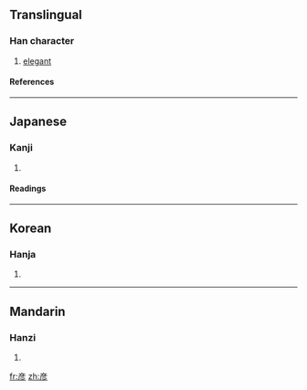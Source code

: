 {{see|彥}}

==Translingual==
===Han character===
{{Han char|rn=59|rad=彡|as=06|sn=9|four=|canj=卜竹竹竹竹 (YHHHH)}}
# [[elegant]]
====References====
{{Han ref|kx=0363.131|dkj=09981|hdz=20854.090|uh=5F66|ud=24422}}
----
==Japanese==
===Kanji===
{{ja-kanji|grade=|rs=彡06}}
# {{defn|Japanese}} 
====Readings====
{{ja-readings|on=[[げん]] (gen)|kun=[[ひこ]] (hiko)}}
----
==Korean==
===Hanja===
{{ko-hanja|hangeul=언|eumhun=|rv=eon|mr=ŏn|y=en}}
# {{defn|Korean}}
----
==Mandarin==
===Hanzi===
{{cmn-hanzi|tra=彥|pin=[[yàn]] (yan4)|wg=yen<sup>4</sup>}}
# {{defn|Mandarin}}

[[fr:彦]]
[[zh:彦]]